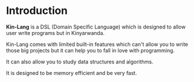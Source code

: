 # Introduction

**Kin-Lang** is a DSL (Domain Specific Language) which is designed to allow user write programs but in Kinyarwanda.

Kin-Lang comes with limited built-in features which can't allow you to write those big projects but it can help you to fall in love with programming.

It can also allow you to study data structures and algorithms.

It is designed to be memory efficient and be very fast.